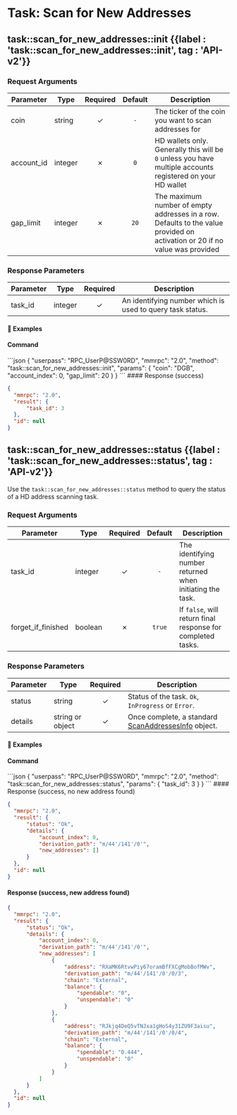 
# Task: Scan for New Addresses

## task::scan\_for\_new\_addresses::init  {{label : 'task::scan_for_new_addresses::init', tag : 'API-v2'}}

### Request Arguments

| Parameter   | Type    | Required | Default | Description                                                                                                                           |
| ----------- | ------- | :------: | :-----: | ------------------------------------------------------------------------------------------------------------------------------------- |
| coin        | string  |    ✓     |   `-`   | The ticker of the coin you want to scan addresses for                                                                                 |
| account\_id | integer |    ✗     |   `0`   | HD wallets only. Generally this will be `0` unless you have multiple accounts registered on your HD wallet                  |
| gap\_limit  | integer |    ✗     |  `20`   | The maximum number of empty addresses in a row. Defaults to the value provided on activation or 20 if no value was provided |

### Response Parameters

| Parameter | Type    | Required | Description                                               |
| --------- | ------- | :------: | --------------------------------------------------------- |
| task\_id  | integer |    ✓     | An identifying number which is used to query task status. |

#### 📌 Examples

#### Command

<CodeGroup title="task::scan_for_new_addresses::init" tag="POST" label="task::scan_for_new_addresses::init" mm2MethodDecorate="true">
  ```json
  {
    "userpass": "RPC_UserP@SSW0RD",
    "mmrpc": "2.0",
    "method": "task::scan_for_new_addresses::init",
    "params": {
      "coin": "DGB",
      "account_index": 0,
      "gap_limit": 20
    }
  }
  ```
</CodeGroup>

<CollapsibleSection expandedText="Hide Response" collapsedText="Show Response">
  #### Response (success)

  ```json
  {
    "mmrpc": "2.0",
    "result": {
        "task_id": 3
    },
    "id": null
  }
  ```
</CollapsibleSection>

## task::scan\_for\_new\_addresses::status {{label : 'task::scan_for_new_addresses::status', tag : 'API-v2'}}

Use the `task::scan_for_new_addresses::status` method to query the status of a HD address scanning task.

### Request Arguments

| Parameter            | Type    | Required | Default | Description                                                                               |
| -------------------- | ------- | :------: | :-----: | ----------------------------------------------------------------------------------------- |
| task\_id             | integer |    ✓     |   `-`   | The identifying number returned when initiating the task.                                 |
| forget\_if\_finished | boolean |    ✗     | `true`  | If `false`, will return final response for completed tasks. |

### Response Parameters

| Parameter | Type             | Required | Description                                                                                                                     |
| --------- | ---------------- | :------: | ------------------------------------------------------------------------------------------------------------------------------- |
| status    | string           |    ✓     | Status of the task. `Ok`, `InProgress` or `Error`.                                                                              |
| details   | string or object |    ✓     | Once complete, a standard [ScanAddressesInfo](/komodo-defi-framework/api/common_structures/wallet/#scan-addresses-info) object. |

#### 📌 Examples

#### Command

<CodeGroup title="task::scan_for_new_addresses::status" tag="POST" label="task::scan_for_new_addresses::status" mm2MethodDecorate="true">
  ```json
  {
    "userpass": "RPC_UserP@SSW0RD",
    "mmrpc": "2.0",
    "method": "task::scan_for_new_addresses::status",
    "params": {
      "task_id": 3
    }
  }
  ```
</CodeGroup>

<CollapsibleSection expandedText="Hide Response" collapsedText="Show Response">
  #### Response (success, no new address found)

  ```json
  {
    "mmrpc": "2.0",
    "result": {
        "status": "Ok",
        "details": {
            "account_index": 0,
            "derivation_path": "m/44'/141'/0'",
            "new_addresses": []
        }
    },
    "id": null
  }
  ```

  #### Response (success, new address found)

  ```json
  {
    "mmrpc": "2.0",
    "result": {
        "status": "Ok",
        "details": {
            "account_index": 0,
            "derivation_path": "m/44'/141'/0'",
            "new_addresses": [
                {
                    "address": "RXaMK6RtvwPiy67oramBfFXCgMobBofMWv",
                    "derivation_path": "m/44'/141'/0'/0/3",
                    "chain": "External",
                    "balance": {
                        "spendable": "0",
                        "unspendable": "0"
                    }
                },
                {
                    "address": "RJkjq4DeQ5vTNJxa1gHoS4y31ZU9F3aisu",
                    "derivation_path": "m/44'/141'/0'/0/4",
                    "chain": "External",
                    "balance": {
                        "spendable": "0.444",
                        "unspendable": "0"
                    }
                }
            ]
        }
    },
    "id": null
  }
  ```
</CollapsibleSection>
